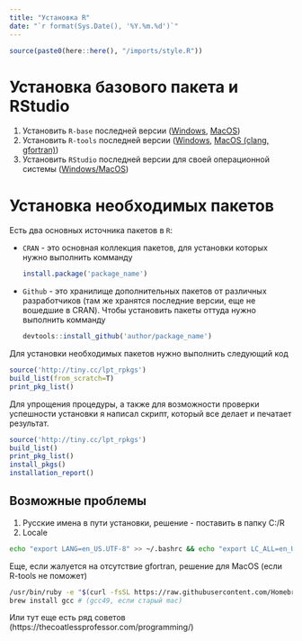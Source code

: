 ```yaml
---
title: "Установка R"
date: "`r format(Sys.Date(), '%Y.%m.%d')`"
---
```


```r
source(paste0(here::here(), "/imports/style.R"))
```

# Установка базового пакета и RStudio

1. Установить `R-base` последней версии ([Windows](https://cran.r-project.org/bin/windows/base/), [MacOS](https://cran.r-project.org/bin/macosx/))
2. Установить `R-tools` последней версии ([Windows](https://cran.r-project.org/bin/windows/Rtools/), [MacOS (clang, gfortran)](https://cran.r-project.org/bin/macosx/tools))
3. Установить `RStudio` последней версии для своей операционной системы ([Windows/MacOS](https://www.rstudio.com/products/rstudio/download/#download))

# Установка необходимых пакетов

Есть два основных источника пакетов в `R`:

* `CRAN` - это основная коллекция пакетов, для установки которых нужно выполнить комманду
  ```r
  install.package('package_name')
  ```
  
* `Github` - это хранилище дополнительных пакетов от различных разработчиков (там же хранятся последние версии, еще не вошедшие в CRAN). Чтобы установить пакеты оттуда нужно выполнить комманду
  ```r
  devtools::install_github('author/package_name')
  ```

Для установки необходимых пакетов нужно выполнить следующий код

  ```r
  source('http://tiny.cc/lpt_rpkgs')
  build_list(from_scratch=T)
  print_pkg_list()
  ```
Для упрощения процедуры, а также для возможности проверки успешности установки я написал скрипт, который все делает и печатает результат.

  ```r
  source('http://tiny.cc/lpt_rpkgs')
  build_list()
  print_pkg_list()
  install_pkgs()
  installation_report()
  ```

## Возможные проблемы

1. Русские имена в пути установки, решение - поставить в папку C:/R
2. Locale

```bash
echo "export LANG=en_US.UTF-8" >> ~/.bashrc && echo "export LC_ALL=en_US.UTF-8" >> ~/.bashrc && source ~/.bashrc
```

Еще, если жалуется на отсутствие gfortran, решение для MacOS (если R-tools не поможет)

```bash
/usr/bin/ruby -e "$(curl -fsSL https://raw.githubusercontent.com/Homebrew/install/master/install)"
brew install gcc # (gcc49, если старый mac)
```

Или тут еще есть ряд советов (https://thecoatlessprofessor.com/programming/)